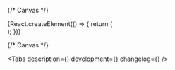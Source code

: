 


<Meta title='Components/Indicator' component={Indicator} id='Indicator' />

{/* Canvas */}

<Story name='Indicator'>
    {React.createElement(() => {
        return (
            <div
                style={{
                    backgroundColor: 'transparent',
                    padding: '8px',
                    position: 'absolute',
                    top: 0,
                    left: 0,
                    right: 0,
                    bottom: 0,
                }}
            >
                <Indicator
                    value={number('value', 1)}
                    height={number('height', undefined)}
                    size={select('size', ['xs', 's', 'm', 'l'], 's')}
                    color={text('color', 'var(--color-light-text-primary-inverted)')}
                    backgroundColor={text('backgroundColor', 'var(--color-light-bg-accent)')}
                    border={
                        boolean('border', true) && {
                            color: text(
                                'border.color',
                                'var(--color-light-border-primary-inverted)',
                            ),
                            width: number('border.width', 1),
                        }
                    }
                    view={select('view', [undefined, 'red', 'grey', 'white'], undefined)}
                />
            </div>
        );
    })}
</Story>

{/* Canvas */}

<ComponentHeader
    name='Indicator'
    version={version}
    package='@alfalab/core-components/indicator'
    design='https://www.figma.com/file/cdNnkh2QdxuvYLrBm4cubM/branch/UbjMvmChTdD8nhHMCJ2End/Web-%3A%3A-Core-Default-Components?type=design&node-id=87344%3A115239&t=MNlF5zYf4GuQnRbs-1'
    children='Используется как индикатор состояния или для визаулизации количества уведомлений, сообщений и т. д.'
/>

<Tabs description={<Description />} development={<Development />} changelog={<Changelog />} />
